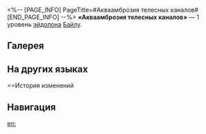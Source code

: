 <%-- [PAGE_INFO]
PageTitle=#Акваамброзия телесных каналов#
[END_PAGE_INFO] --%>
{{Эйдолон Инфобокс
|Название         = Акваамброзия телесных каналов
|Изображение      = Эйдолон Акваамброзия телесных каналов.png
|Персонаж         = Байлу
|Уровень          = 1
|Длительность     = 
|Описание         = Если по окончании эффекта Бодрость НР выбранного союзника равно его макс. НР, то его энергия восстанавливается на 8 ед.
|Свойство1        = 
|Масштабирование1 = 
}}
'''«Акваамброзия телесных каналов»''' — 1 уровень [[эйдолон]]а [[Байлу]].

==Галерея==
{{Галерея|position=left|captionalign=center
|Персонаж Байлу Эйдолон 1.png|Осколок Эйдолона
}}

==На других языках==
{{На других языках
|en   = Ambrosial Aqua
|zhs  = 百脉甘津宁神久
|zht  = 百脈甘津寧神久
|ja   = {{Rubi|百脈静|ひゃくみゃくしず}}める{{Rubi|甘露|かんろ}}
|ko   = 맥을 가라앉히는 감로
|es   = Infusión de meridianos: Gotas de ambrosía
|fr   = Eau d'ambroisie
|ru   = Акваамброзия телесных каналов
|th   = Ambrosial Aqua
|vi   = Xung Mạch Thánh Thần
|de   = Meridian-Aufguss: Ambrosia-Aqua
|id   = Ambrosial Aqua
|pt   = Aqua Ambrosiana
}}

==История изменений
{{История изменений|3.5}}

==Навигация==
{{Навык Навбокс|Байлу}}

[[en:]]